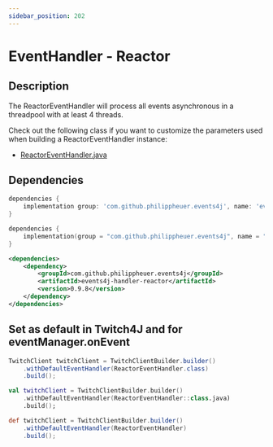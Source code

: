 ```yaml
---
sidebar_position: 202
---
```



# EventHandler - Reactor

## Description

The ReactorEventHandler will process all events asynchronous in a threadpool with at least 4 threads.

Check out the following class if you want to customize the parameters used when building a ReactorEventHandler instance:

- [ReactorEventHandler.java](https://github.com/PhilippHeuer/events4j/blob/master/handler-reactor/src/main/java/com/github/philippheuer/events4j/reactor/ReactorEventHandler.java)

## Dependencies

<Tabs groupId="dependency">
<TabItem value="gradle-groovy" label="Gradle - Groovy">

```groovy
dependencies {
    implementation group: 'com.github.philippheuer.events4j', name: 'events4j-handler-reactor', version: '0.9.8'
}
```

</TabItem>
<TabItem value="gradle-kotlin" label="Gradle - Kotlin DSL">

```kotlin
dependencies {
    implementation(group = "com.github.philippheuer.events4j", name = "events4j-handler-reactor", version = "0.9.8")
}
```

</TabItem>
<TabItem value="maven" label="Maven">

```xml
<dependencies>
    <dependency>
        <groupId>com.github.philippheuer.events4j</groupId>
        <artifactId>events4j-handler-reactor</artifactId>
        <version>0.9.8</version>
    </dependency>
</dependencies>
```

</TabItem>
</Tabs>

## Set as default in Twitch4J and for eventManager.onEvent

<Tabs groupId="code">
<TabItem value="java" label="Java">

```java
TwitchClient twitchClient = TwitchClientBuilder.builder()
    .withDefaultEventHandler(ReactorEventHandler.class)
    .build();
```

</TabItem>
<TabItem value="kotlin" label="Kotlin">

```kotlin
val twitchClient = TwitchClientBuilder.builder()
    .withDefaultEventHandler(ReactorEventHandler::class.java)
    .build();
```

</TabItem>
<TabItem value="groovy" label="Groovy">

```groovy
def twitchClient = TwitchClientBuilder.builder()
    .withDefaultEventHandler(ReactorEventHandler)
    .build();
```

</TabItem>
</Tabs>
